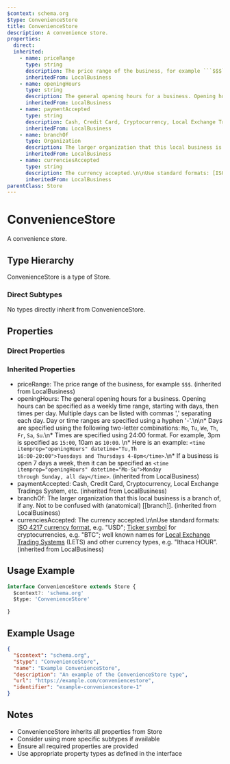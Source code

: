 ```yaml
---
$context: schema.org
$type: ConvenienceStore
title: ConvenienceStore
description: A convenience store.
properties:
  direct:
  inherited:
    - name: priceRange
      type: string
      description: The price range of the business, for example ```$$$```.
      inheritedFrom: LocalBusiness
    - name: openingHours
      type: string
      description: The general opening hours for a business. Opening hours can be specified as a weekly time range, starting with days, then times per day. Multiple days can be listed with commas ',' separating each day. Day or time ranges are specified using a hyphen '-'.\n\n* Days are specified using the following two-letter combinations: ```Mo```, ```Tu```, ```We```, ```Th```, ```Fr```, ```Sa```, ```Su```.\n* Times are specified using 24:00 format. For example, 3pm is specified as ```15:00```, 10am as ```10:00```. \n* Here is an example: <code>&lt;time itemprop="openingHours" datetime=&quot;Tu,Th 16:00-20:00&quot;&gt;Tuesdays and Thursdays 4-8pm&lt;/time&gt;</code>.\n* If a business is open 7 days a week, then it can be specified as <code>&lt;time itemprop=&quot;openingHours&quot; datetime=&quot;Mo-Su&quot;&gt;Monday through Sunday, all day&lt;/time&gt;</code>.
      inheritedFrom: LocalBusiness
    - name: paymentAccepted
      type: string
      description: Cash, Credit Card, Cryptocurrency, Local Exchange Tradings System, etc.
      inheritedFrom: LocalBusiness
    - name: branchOf
      type: Organization
      description: The larger organization that this local business is a branch of, if any. Not to be confused with (anatomical) [[branch]].
      inheritedFrom: LocalBusiness
    - name: currenciesAccepted
      type: string
      description: The currency accepted.\n\nUse standard formats: [ISO 4217 currency format](http://en.wikipedia.org/wiki/ISO_4217), e.g. "USD"; [Ticker symbol](https://en.wikipedia.org/wiki/List_of_cryptocurrencies) for cryptocurrencies, e.g. "BTC"; well known names for [Local Exchange Trading Systems](https://en.wikipedia.org/wiki/Local_exchange_trading_system) (LETS) and other currency types, e.g. "Ithaca HOUR".
      inheritedFrom: LocalBusiness
parentClass: Store
---
```

# ConvenienceStore

A convenience store.

## Type Hierarchy

ConvenienceStore is a type of Store.

### Direct Subtypes

No types directly inherit from ConvenienceStore.

## Properties

### Direct Properties



### Inherited Properties

- priceRange: The price range of the business, for example ```$$$```. (inherited from LocalBusiness)
- openingHours: The general opening hours for a business. Opening hours can be specified as a weekly time range, starting with days, then times per day. Multiple days can be listed with commas ',' separating each day. Day or time ranges are specified using a hyphen '-'.\n\n* Days are specified using the following two-letter combinations: ```Mo```, ```Tu```, ```We```, ```Th```, ```Fr```, ```Sa```, ```Su```.\n* Times are specified using 24:00 format. For example, 3pm is specified as ```15:00```, 10am as ```10:00```. \n* Here is an example: <code>&lt;time itemprop="openingHours" datetime=&quot;Tu,Th 16:00-20:00&quot;&gt;Tuesdays and Thursdays 4-8pm&lt;/time&gt;</code>.\n* If a business is open 7 days a week, then it can be specified as <code>&lt;time itemprop=&quot;openingHours&quot; datetime=&quot;Mo-Su&quot;&gt;Monday through Sunday, all day&lt;/time&gt;</code>. (inherited from LocalBusiness)
- paymentAccepted: Cash, Credit Card, Cryptocurrency, Local Exchange Tradings System, etc. (inherited from LocalBusiness)
- branchOf: The larger organization that this local business is a branch of, if any. Not to be confused with (anatomical) [[branch]]. (inherited from LocalBusiness)
- currenciesAccepted: The currency accepted.\n\nUse standard formats: [ISO 4217 currency format](http://en.wikipedia.org/wiki/ISO_4217), e.g. "USD"; [Ticker symbol](https://en.wikipedia.org/wiki/List_of_cryptocurrencies) for cryptocurrencies, e.g. "BTC"; well known names for [Local Exchange Trading Systems](https://en.wikipedia.org/wiki/Local_exchange_trading_system) (LETS) and other currency types, e.g. "Ithaca HOUR". (inherited from LocalBusiness)

## Usage Example

```typescript
interface ConvenienceStore extends Store {
  $context?: 'schema.org'
  $type: 'ConvenienceStore'

}
```

## Example Usage

```json
{
  "$context": "schema.org",
  "$type": "ConvenienceStore",
  "name": "Example ConvenienceStore",
  "description": "An example of the ConvenienceStore type",
  "url": "https://example.com/conveniencestore",
  "identifier": "example-conveniencestore-1"
}
```

## Notes

- ConvenienceStore inherits all properties from Store
- Consider using more specific subtypes if available
- Ensure all required properties are provided
- Use appropriate property types as defined in the interface